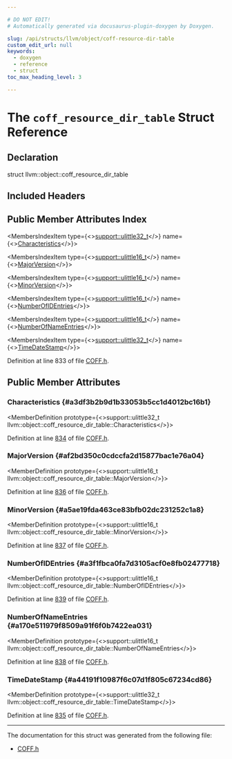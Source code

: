 ```yaml
---

# DO NOT EDIT!
# Automatically generated via docusaurus-plugin-doxygen by Doxygen.

slug: /api/structs/llvm/object/coff-resource-dir-table
custom_edit_url: null
keywords:
  - doxygen
  - reference
  - struct
toc_max_heading_level: 3

---
```





# The `coff_resource_dir_table` Struct Reference

<DoxygenPage pluginConfig={pluginConfig}>



## Declaration

<CodeBlock>struct llvm::object::coff_resource_dir_table</CodeBlock>

## Included Headers

<IncludesList>
<IncludesListItem
  filePath="llvm/Object/COFF.h"
  permalink="/docs/api/files/include/include/llvm/include/llvm/object/coff-h"
  isLocal="true" />
</IncludesList>

## Public Member Attributes Index

<MembersIndex>

<MembersIndexItem
  type={<><a href="/docs/api/namespaces/llvm/support/#a206b37274fa3e908017da357d12724d1">support::ulittle32&#95;t</a></>}
  name={<><a href="#a3df3b2b9d1b33053b5cc1d4012bc16b1">Characteristics</a></>}>
</MembersIndexItem>

<MembersIndexItem
  type={<><a href="/docs/api/namespaces/llvm/support/#a4e29b3df92632c930b82161555c3b8d6">support::ulittle16&#95;t</a></>}
  name={<><a href="#af2bd350c0cdccfa2d15877bac1e76a04">MajorVersion</a></>}>
</MembersIndexItem>

<MembersIndexItem
  type={<><a href="/docs/api/namespaces/llvm/support/#a4e29b3df92632c930b82161555c3b8d6">support::ulittle16&#95;t</a></>}
  name={<><a href="#a5ae19fda463ce83bfb02dc231252c1a8">MinorVersion</a></>}>
</MembersIndexItem>

<MembersIndexItem
  type={<><a href="/docs/api/namespaces/llvm/support/#a4e29b3df92632c930b82161555c3b8d6">support::ulittle16&#95;t</a></>}
  name={<><a href="#a3f1fbca0fa7d3105acf0e8fb02477718">NumberOfIDEntries</a></>}>
</MembersIndexItem>

<MembersIndexItem
  type={<><a href="/docs/api/namespaces/llvm/support/#a4e29b3df92632c930b82161555c3b8d6">support::ulittle16&#95;t</a></>}
  name={<><a href="#a170e511979f8509a91f6f0b7422ea031">NumberOfNameEntries</a></>}>
</MembersIndexItem>

<MembersIndexItem
  type={<><a href="/docs/api/namespaces/llvm/support/#a206b37274fa3e908017da357d12724d1">support::ulittle32&#95;t</a></>}
  name={<><a href="#a44191f10987f6c07d1f805c67234cd86">TimeDateStamp</a></>}>
</MembersIndexItem>

</MembersIndex>


Definition at line 833 of file <a href="/docs/api/files/include/include/llvm/include/llvm/object/coff-h">COFF.h</a>.

<SectionDefinition>

## Public Member Attributes

### Characteristics {#a3df3b2b9d1b33053b5cc1d4012bc16b1}

<MemberDefinition
  prototype={<>support::ulittle32&#95;t llvm::object::coff&#95;resource&#95;dir&#95;table::Characteristics</>}>

Definition at line <a href="/docs/api/files/include/include/llvm/include/llvm/object/coff-h/#l00834">834</a> of file <a href="/docs/api/files/include/include/llvm/include/llvm/object/coff-h">COFF.h</a>.
</MemberDefinition>

### MajorVersion {#af2bd350c0cdccfa2d15877bac1e76a04}

<MemberDefinition
  prototype={<>support::ulittle16&#95;t llvm::object::coff&#95;resource&#95;dir&#95;table::MajorVersion</>}>

Definition at line <a href="/docs/api/files/include/include/llvm/include/llvm/object/coff-h/#l00836">836</a> of file <a href="/docs/api/files/include/include/llvm/include/llvm/object/coff-h">COFF.h</a>.
</MemberDefinition>

### MinorVersion {#a5ae19fda463ce83bfb02dc231252c1a8}

<MemberDefinition
  prototype={<>support::ulittle16&#95;t llvm::object::coff&#95;resource&#95;dir&#95;table::MinorVersion</>}>

Definition at line <a href="/docs/api/files/include/include/llvm/include/llvm/object/coff-h/#l00837">837</a> of file <a href="/docs/api/files/include/include/llvm/include/llvm/object/coff-h">COFF.h</a>.
</MemberDefinition>

### NumberOfIDEntries {#a3f1fbca0fa7d3105acf0e8fb02477718}

<MemberDefinition
  prototype={<>support::ulittle16&#95;t llvm::object::coff&#95;resource&#95;dir&#95;table::NumberOfIDEntries</>}>

Definition at line <a href="/docs/api/files/include/include/llvm/include/llvm/object/coff-h/#l00839">839</a> of file <a href="/docs/api/files/include/include/llvm/include/llvm/object/coff-h">COFF.h</a>.
</MemberDefinition>

### NumberOfNameEntries {#a170e511979f8509a91f6f0b7422ea031}

<MemberDefinition
  prototype={<>support::ulittle16&#95;t llvm::object::coff&#95;resource&#95;dir&#95;table::NumberOfNameEntries</>}>

Definition at line <a href="/docs/api/files/include/include/llvm/include/llvm/object/coff-h/#l00838">838</a> of file <a href="/docs/api/files/include/include/llvm/include/llvm/object/coff-h">COFF.h</a>.
</MemberDefinition>

### TimeDateStamp {#a44191f10987f6c07d1f805c67234cd86}

<MemberDefinition
  prototype={<>support::ulittle32&#95;t llvm::object::coff&#95;resource&#95;dir&#95;table::TimeDateStamp</>}>

Definition at line <a href="/docs/api/files/include/include/llvm/include/llvm/object/coff-h/#l00835">835</a> of file <a href="/docs/api/files/include/include/llvm/include/llvm/object/coff-h">COFF.h</a>.
</MemberDefinition>

</SectionDefinition>

<hr/>

The documentation for this struct was generated from the following file:

<ul>
<li><a href="/docs/api/files/include/include/llvm/include/llvm/object/coff-h">COFF.h</a></li>
</ul>

</DoxygenPage>
